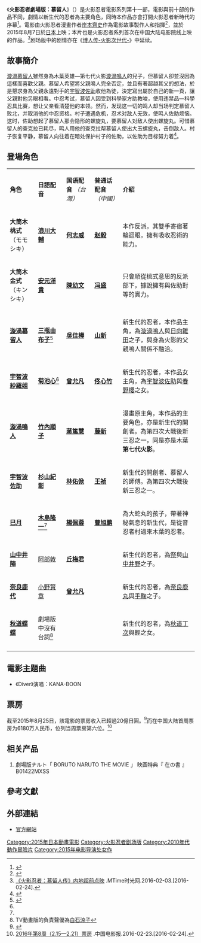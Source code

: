 {{noteTA|G1=NARUTO}}
{{Infobox film
| name           = 火影忍者劇場版：慕留人
| original_name  = BORUTO -NARUTO THE MOVIE-
| image          = BORUTO NARUTO THE MOVIE.jpg
| caption        = 官方電影宣傳海報
| director       = [[山下宏幸|山下宏幸]]
| story          = [[岸本齐史|岸本齐史]]<br />小太刀右京（合作）
| writer         = [[岸本齐史|岸本齐史]]
| starring       = [[三瓶由布子|三瓶由布子]]<br />[[菊池心|菊池心]]<br />[[竹內順子|竹內順子]]<br />[[杉山紀彰|杉山紀彰]]<br />
| music          = [[高梨康治|高梨康治]]
| endtheme       =
| studio         = 劇場版BORUTO製作委員會
| distributor    = [[東寶株式會社|東寶]]
| released       = {{flagicon|JPN}} 2015年8月7日<br /> 
{{flagicon|MYS}} 2015年11月5日<br /> {{flagicon|TWN}} 2016年1月15日<br /> {{flagicon|HKG}} 2016年2月18日<br />{{flagicon|CHNML}} 2016年2月18日<br />
| runtime        = 95分
| country        = {{JPN}}
| language       = [[日本语|日本语]]
| gross          = 26.2億日幣
| tw_name        = 火影忍者劇場版：慕留人
| hk_name        = 火影忍者劇場版：慕留人
| cn_name        = 火影忍者剧场版：博人传
| preceded_by    =《[[火影忍者劇場版：最終章|火影忍者劇場版：最終章]]》
}}
《'''火影忍者劇場版：慕留人'''》（{{lang-en|BORUTO -NARUTO THE MOVIE-}}）是火影忍者電影系列第十一部，電影與前十部的作品不同，劇情以新生代的忍者為主要角色，同時本作品亦會打開火影忍者新時代的序幕<ref>{{cite news|title=「NARUTO」最新作の主人公・息子ボルトの声優が決定　親子の劇中カットも公開|url=http://eiga.com/news/20150413/16/|newspaper=映画.com|date=2014年12月17日|accessdate=2015年4月13日|archive-date=2015年4月14日|archive-url=https://web.archive.org/web/20150414015748/http://eiga.com/news/20150413/16/|dead-url=no}}</ref>。電影由火影忍者漫畫作者[[岸本齊史|岸本齊史]]作為電影故事製作人和指揮<ref>{{cite news|title=BORUTO NARUTO THE MOVIE|url=http://eiga.com/movie/81503/|newspaper=映画.com|date=2015年4月13日|accessdate=2015年4月13日|archive-date=2015年4月14日|archive-url=https://web.archive.org/web/20150414035424/http://eiga.com/movie/81503/|dead-url=no}}</ref>，並於2015年8月7日於[[日本|日本]]上映；本片也是火影忍者系列首次在中国大陆电影院线上映的作品。<ref>[http://news.mtime.com/2016/02/03/1552158.html 《火影忍者：慕留人传》内地超前点映] {{Wayback|url=http://news.mtime.com/2016/02/03/1552158.html |date=20160307073723 }}.MTime时光网.2016-02-03.[2016-02-24].</ref>剧场版中的剧情亦在《[[博人传-火影次世代-|博人传-火影次世代-]]》中延续。

== 故事簡介 ==
[[漩涡博人|漩渦慕留人]]雖然身為木葉英雄—第七代火影[[漩渦鳴人|漩渦鳴人]]的兒子，但慕留人卻並沒因為這樣而喜歡父親。慕留人希望將父親鳴人完全否定，並且有著超越其父的想法，於是懇求身為父親永遠對手的[[宇智波佐助|宇智波佐助]]收他為徒，決定寫出屬於自己的新一頁，讓父親對他另眼相看。中忍考试，慕留人因受到科學家方助教唆，使用违禁品—科學忍具比賽，想让父亲看清楚他的本领。然而，发现这一切的鸣人却当场判定慕留人败北，并取消他的中忍资格。村子遭遇危机，忍术对敌人无效，使鸣人佐助烦恼。这时，佐助想起了慕留人那会隐形的螺旋丸，要慕留人对敌人使出螺旋丸。可惜慕留人的查克拉已耗尽，鸣人用他的查克拉帮慕留人使出大玉螺旋丸，击倒敌人。村子恢复平静，慕留人向往着在暗处保护村子的佐助，以佐助为目标努力着<ref>{{cite news|url=http://www.animenewsnetwork.com/news/2015-05-21/boruto-naruto-the-movie-story-teased/.88433|title=Boruto -Naruto the Movie- Story Teased|newspaper=[[動畫新聞網|動畫新聞網]]|date=2015年5月21日|accessdate=2015年5月22日|archive-date=2019年5月23日|archive-url=https://web.archive.org/web/20190523122346/https://www.animenewsnetwork.com/news/2015-05-21/boruto-naruto-the-movie-story-teased/.88433|dead-url=no}}</ref>。

== 登場角色 ==
{|class="wikitable" width="640px" style="font-size:90%;"
|- style="background:#5E86C1; color:white" align=center
|style="width:15%"|'''角色'''
|style="width:15%"|'''日語配音'''
|style="width:15%"|'''国语配音''' ''（台灣）''
|style="width:15%"|'''普通话配音''' ''（中國）''
|style="width:75%"|'''介紹'''
|-align=center 
| '''大筒木桃式'''（モモシキ） || '''[[浪川大輔|浪川大輔]]''' ||'''[[何志威|何志威]]'''||'''[[赵毅|赵毅]]'''||align=left|本作反派，其雙手寄宿著輪迴眼，擁有吸收忍術的能力。
|-align=center 
| '''大筒木金式'''（キンシキ） || '''[[安元洋貴|安元洋貴]]''' ||'''[[陳幼文|陳幼文]]'''||'''[[冯盛|冯盛]]'''||align=left|只會順從桃式意思的反派部下，據說擁有與佐助對等的實力。
|-align=center 
| '''[[木叶村忍者列表#下忍|漩渦慕留人]]''' || '''[[三瓶由布子|三瓶由布子]]'''<ref name="casting">{{cite news |title=追悼小林常夫監督、公開音響監督「蝦名恭範」的《BORUTO -NARUTO THE MOVIE-》聲優&作曲內幕！ |url=http://ccsx.tw/2015/08/18/boruto-casting-music/ |newspaper=CCSX Makes ACG NEWS 支店 |date=2015年8月18日 |accessdate=2015年8月15日 |archive-date=2015年8月18日 |archive-url=https://web.archive.org/web/20150818194908/http://ccsx.tw/2015/08/18/boruto-casting-music/ |dead-url=no }}</ref>||'''[[吳佳樺|吳佳樺]]''' ||'''[[山新|山新]]'''||align=left|新生代的忍者，本作品主角，為[[漩渦鳴人|漩渦鳴人]]與[[日向雛田|日向雛田]]之子，與身為火影的父親鳴人關係不融洽。
|-align=center 
| '''[[木叶村忍者列表#下忍|宇智波紗羅妲]]''' || '''[[菊池心|菊池心]]'''<ref name="casting"/> ||'''[[曾允凡|曾允凡]]'''||'''[[佟心竹|佟心竹]]'''||新生代的忍者，本作品女主角，為[[宇智波佐助|宇智波佐助]]與[[春野櫻|春野櫻]]之女。
|-align=center 
| '''[[漩渦鳴人|漩渦鳴人]]''' || '''[[竹內順子|竹內順子]]''' ||'''[[蔣篤慧|蔣篤慧]]'''||'''[[藤新|藤新]]'''||align=left|漫畫原主角，本作品的主要角色，亦是新生代的開創者。為第四次大戰後新三忍之一，同是亦是木葉'''第七代火影'''。
|-align=center 
| '''[[宇智波佐助|宇智波佐助]]''' || '''[[杉山紀彰|杉山紀彰]]''' ||'''[[林佑俽|林佑俽]]'''||'''[[皇贞季|王祯]]'''||align=left|新生代的開創者、慕留人的師傅。為第四次大戰後新三忍之一。
|-align=center 
| '''[[木叶村忍者列表#下忍|巳月]]''' || '''[[木島隆一|木島隆一]]'''<ref name="casting"/> ||'''[[楊佩蓉|楊佩蓉]]'''||'''[[曹旭鹏|曹旭鹏]]'''||為大蛇丸的孩子，帶著神秘氣息的新生代，是從音忍者村過來木葉的忍者。

|-align=center 
| '''[[木叶村忍者列表#下忍|山中井陣]]''' || [[阿部敦|阿部敦]]||'''[[丘梅君|丘梅君]]'''|| ||align=left|新生代的忍者，為[[佐井|祭]]與[[山中井野|山中井野]]之子。
|-align=center 
| '''[[木叶村忍者列表#下忍|奈良鹿代]]''' || [[小野賢章|小野賢章]] ||'''[[曾允凡|曾允凡]]'''|| ||align=left|新生代的忍者，為[[奈良鹿丸|奈良鹿丸]]與[[手鞠|手鞠]]之子。
|-align=center 
| '''[[木叶村忍者列表#下忍|秋道蝶蝶]]''' || 劇場版中沒有台詞<ref>TV動畫版的負責聲優為[[白石涼子|白石涼子]]</ref> || || ||align=left|新生代的忍者，為[[秋道丁次|秋道丁次]]與輕之女。
|-align=center 
|}

== 電影主題曲 ==
* 《Diver》演唱：KANA-BOON

== 票房 ==
截至2015年8月25日，該電影的票房收入已超過20億日圓。<ref name=qq01>{{Cite web |url=http://comic.qq.com/a/20150827/047665.htm |title=《火影剧场版：博人》票房突破20亿日元 |work=騰訊動漫 |date=2015-08-27 |accessdate=2015-09-21 |archive-date=2016-03-06 |archive-url=https://web.archive.org/web/20160306074448/http://comic.qq.com/a/20150827/047665.htm |dead-url=no }}</ref>而在中国大陆首周票房为6180万人民币，位列当周票房第六位。<ref>[http://www.weibo.com/2304129841/DjcoF85GC 2016年第8周（2.15—2.21）票房] {{Wayback|url=http://www.weibo.com/2304129841/DjcoF85GC |date=20170305003227 }}.中国电影报.2016-02-23.[2016-02-24].</ref>

== 相关产品 ==
# 劇場版ナルト「 BORUTO NARUTO THE MOVIE 」 映画特典『 在の書 』 B01422MXSS

== 參考文獻 ==
{{reflist}}

== 外部連結 ==
* [http://boruto-movie.com/ 官方網站] {{Wayback|url=http://boruto-movie.com/ |date=20180224032045 }}{{ja}}

{{火影忍者}}
{{北斗企鹅工作室}}
[[Category:2015年日本動畫電影|Category:2015年日本動畫電影]]
[[Category:火影忍者剧场版|Category:火影忍者剧场版]]
[[Category:2010年代動作冒險片|Category:2010年代動作冒險片]]
[[Category:2015年电影导演处女作|Category:2015年电影导演处女作]]